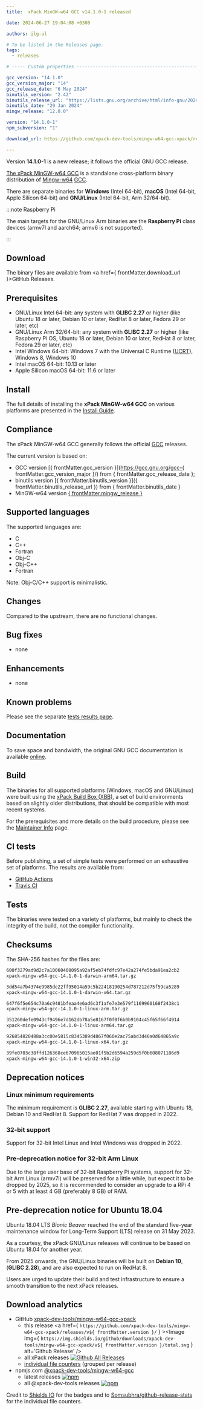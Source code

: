 ```yaml
---
title:  xPack MinGW-w64 GCC v14.1.0-1 released

date: 2024-06-27 19:04:08 +0300

authors: ilg-ul

# To be listed in the Releases page.
tags:
  - releases

# ----- Custom properties -----------------------------------------------------

gcc_version: "14.1.0"
gcc_version_major: "14"
gcc_release_date: "6 May 2024"
binutils_version: "2.42"
binutils_release_url: "https://lists.gnu.org/archive/html/info-gnu/2024-01/msg00016.html"
binutils_date: "29 Jan 2024"
mingw_release: "12.0.0"

version: "14.1.0-1"
npm_subversion: "1"

download_url: https://github.com/xpack-dev-tools/mingw-w64-gcc-xpack/releases/tag/v14.1.0-1/

---
```


Version **14.1.0-1** is a new release; it follows the official GNU GCC release.

<!-- truncate -->


[The xPack MinGW-w64 GCC](https://xpack.github.io/mingw-w64-gcc/)
is a standalone cross-platform binary distribution of
[Mingw-w64](https://www.mingw-w64.org)
[GCC](https://gcc.gnu.org).

There are separate binaries for **Windows** (Intel 64-bit),
**macOS** (Intel 64-bit, Apple Silicon 64-bit)
and **GNU/Linux** (Intel 64-bit, Arm 32/64-bit).

:::note Raspberry Pi

The main targets for the GNU/Linux Arm
binaries are the **Raspberry Pi** class devices (armv7l and aarch64;
armv6 is not supported).

:::

## Download

The binary files are available from <a href={ frontMatter.download_url }>GitHub Releases</a>.

## Prerequisites

- GNU/Linux Intel 64-bit: any system with **GLIBC 2.27** or higher
  (like Ubuntu 18 or later, Debian 10 or later, RedHat 8 or later,
  Fedora 29 or later, etc)
- GNU/Linux Arm 32/64-bit: any system with **GLIBC 2.27** or higher
  (like Raspberry Pi OS, Ubuntu 18 or later, Debian 10 or later, RedHat 8 or later,
  Fedora 29 or later, etc)
- Intel Windows 64-bit: Windows 7 with the Universal C Runtime
  ([UCRT](https://support.microsoft.com/en-us/topic/update-for-universal-c-runtime-in-windows-c0514201-7fe6-95a3-b0a5-287930f3560c)),
  Windows 8, Windows 10
- Intel macOS 64-bit: 10.13 or later
- Apple Silicon macOS 64-bit: 11.6 or later

## Install

The full details of installing the **xPack MinGW-w64 GCC** on various platforms
are presented in the [Install Guide](/docs/install/).

## Compliance

The xPack MinGW-w64 GCC generally follows the official
[GCC](https://gcc.gnu.org/releases.html) releases.

The current version is based on:

- GCC version [{ frontMatter.gcc_version }](https://gcc.gnu.org/gcc-{ frontMatter.gcc_version_major }/) from { frontMatter.gcc_release_date };
- binutils version
[{ frontMatter.binutils_version }]({ frontMatter.binutils_release_url }) from { frontMatter.binutils_date }
- MinGW-w64 version [{ frontMatter.mingw_release }](https://sourceforge.net/projects/mingw-w64/files/mingw-w64/mingw-w64-release/)

## Supported languages

The supported languages are:

- C
- C++
- Fortran
- Obj-C
- Obj-C++
- Fortran

Note: Obj-C/C++ support is minimalistic.

## Changes

Compared to the upstream, there are no functional changes.

## Bug fixes

- none

## Enhancements

- none

## Known problems

Please see the separate
[tests results page](/docs/tests/14.1.0-1/).

## Documentation

To save space and bandwidth, the original GNU GCC documentation is available
[online](https://gcc.gnu.org/onlinedocs/).

## Build

The binaries for all supported platforms
(Windows, macOS and GNU/Linux) were built using the
[xPack Build Box (XBB)](https://xpack.github.io/xbb/), a set
of build environments based on slightly older distributions, that should be
compatible with most recent systems.

For the prerequisites and more details on the build procedure, please see the
[Maintainer Info](/docs/maintainer/) page.

## CI tests

Before publishing, a set of simple tests were performed on an exhaustive
set of platforms. The results are available from:

- [GitHub Actions](https://github.com/xpack-dev-tools/mingw-w64-gcc-xpack/actions/)
- [Travis CI](https://app.travis-ci.com/github/xpack-dev-tools/mingw-w64-gcc-xpack/builds/)

## Tests

The binaries were tested on a variety of platforms,
but mainly to check the integrity of the
build, not the compiler functionality.

## Checksums

The SHA-256 hashes for the files are:

```txt
600f3279ad9d2c7a10060400095a92af5eb74fdfc97e42a274fe5bda91ea2cb2
xpack-mingw-w64-gcc-14.1.0-1-darwin-arm64.tar.gz

3dd54a7b4374e9985de22ff95014a59c5b22418190254d787212d75f59ca5289
xpack-mingw-w64-gcc-14.1.0-1-darwin-x64.tar.gz

647f6f5e654c70a6c9481bfeaa4e6ad6c3f1afe7e3e579f1169960168f2438c1
xpack-mingw-w64-gcc-14.1.0-1-linux-arm.tar.gz

351260defe0943cf9496e7d162db78a5e8167f0f0f6b0b9104c45f65f66f4914
xpack-mingw-w64-gcc-14.1.0-1-linux-arm64.tar.gz

926854820488a3cc00e5815c8345389d4867f060e2ac75abd3d40a0d64865a9c
xpack-mingw-w64-gcc-14.1.0-1-linux-x64.tar.gz

39fe0703c38ffd126368ce670965015ae01f5b2d6594a259d5f0b608071186d9
xpack-mingw-w64-gcc-14.1.0-1-win32-x64.zip

```

## Deprecation notices

### Linux minimum requirements

The minimum requirement is **GLIBC 2.27**, available starting
with Ubuntu 18, Debian 10 and RedHat 8.
Support for RedHat 7 was dropped in 2022.

### 32-bit support

Support for 32-bit Intel Linux and Intel Windows was
dropped in 2022.

### Pre-deprecation notice for 32-bit Arm Linux

Due to the large user base of 32-bit Raspberry Pi systems,
support for 32-bit Arm Linux (armv7l) will be preserved
for a little while, but expect it to be dropped by 2025,
so it is recommended to consider an upgrade to a RPi 4 or 5 with
at least 4 GB (preferably 8 GB) of RAM.

## Pre-deprecation notice for Ubuntu 18.04

Ubuntu 18.04 LTS _Bionic Beaver_ reached the end of the standard five-year
maintenance window for Long-Term Support (LTS) release on 31 May 2023.

As a courtesy, the xPack GNU/Linux releases will continue to be based on
Ubuntu 18.04 for another year.

From 2025 onwards, the GNU/Linux binaries will be built on **Debian 10**,
(**GLIBC 2.28**), and are also expected to run on RedHat 8.

Users are urged to update their build and test infrastructure to
ensure a smooth transition to the next xPack releases.

## Download analytics

- GitHub [xpack-dev-tools/mingw-w64-gcc-xpack](https://github.com/xpack-dev-tools/mingw-w64-gcc-xpack/)
  - this release <a href={ `https://github.com/xpack-dev-tools/mingw-w64-gcc-xpack/releases/v${ frontMatter.version }/` } ><Image img={ `https://img.shields.io/github/downloads/xpack-dev-tools/mingw-w64-gcc-xpack/v${ frontMatter.version }/total.svg` } alt='Github Release' /></a>
  - all xPack releases [![Github All Releases](https://img.shields.io/github/downloads/xpack-dev-tools/mingw-w64-gcc-xpack/total.svg)](https://github.com/xpack-dev-tools/mingw-w64-gcc-xpack/releases/)
  - [individual file counters](https://somsubhra.github.io/github-release-stats/?username=xpack-dev-tools&repository=gcc-xpack) (grouped per release)
- npmjs.com [@xpack-dev-tools/mingw-w64-gcc](https://www.npmjs.com/package/@xpack-dev-tools/mingw-w64-gcc)
  - latest releases [![npm](https://img.shields.io/npm/dw/@xpack-dev-tools/mingw-w64-gcc.svg)](https://www.npmjs.com/package/@xpack-dev-tools/mingw-w64-gcc/)
  - all @xpack-dev-tools releases [![npm](https://img.shields.io/npm/dt/@xpack-dev-tools/mingw-w64-gcc.svg)](https://www.npmjs.com/package/@xpack-dev-tools/mingw-w64-gcc/)

Credit to [Shields IO](https://shields.io) for the badges and to
[Somsubhra/github-release-stats](https://github.com/Somsubhra/github-release-stats)
for the individual file counters.

